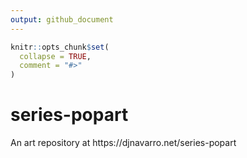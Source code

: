 ```yaml
---
output: github_document
---
```


<!-- README.md is generated from README.Rmd. Please edit that file -->

```r
knitr::opts_chunk$set(
  collapse = TRUE,
  comment = "#>"
)
```

# series-popart

<!-- badges: start -->
<!-- badges: end -->

An art repository at https://djnavarro.net/series-popart
